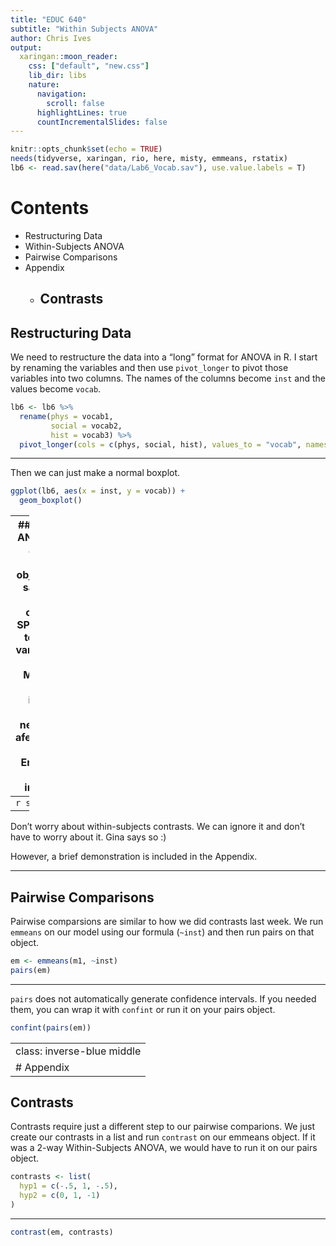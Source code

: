 ```yaml
---
title: "EDUC 640"
subtitle: "Within Subjects ANOVA"
author: Chris Ives
output: 
  xaringan::moon_reader:
    css: ["default", "new.css"]
    lib_dir: libs
    nature:
      navigation:
        scroll: false
      highlightLines: true
      countIncrementalSlides: false
---
```


```r
knitr::opts_chunk$set(echo = TRUE)
needs(tidyverse, xaringan, rio, here, misty, emmeans, rstatix)
lb6 <- read.sav(here("data/Lab6_Vocab.sav"), use.value.labels = T)
```

# Contents

* Restructuring Data
* Within-Subjects ANOVA
* Pairwise Comparisons
* Appendix
    + Contrasts
---

## Restructuring Data

We need to restructure the data into a "long" format for ANOVA in R. I start by renaming the variables and then use `pivot_longer` to pivot those variables into two columns. The names of the columns become `inst` and the values become `vocab`.

```r
lb6 <- lb6 %>% 
  rename(phys = vocab1,
         social = vocab2,
         hist = vocab3) %>% 
  pivot_longer(cols = c(phys, social, hist), values_to = "vocab", names_to = "inst")
```
---

Then we can just make a normal boxplot.
```r

ggplot(lb6, aes(x = inst, y = vocab)) +
  geom_boxplot()
```

---
## Within Subjects ANOVA
`aov_car` will allow us to run `emmeans` on the object and uses the same method for pairwise comparisons as SPSS. We just need to specify our ID variable and our IVs within `Error()`. Mauchly's test is automatically included in the output.
```r
needs(afex)
m1 <- afex::aov_car(vocab ~ inst + Error(idnum/inst),
                           data=lb6, include_aov = F)

```

---
```r
summary(m1)
```

---

Don't worry about within-subjects contrasts. We can ignore it and don't have to worry about it. Gina says so :)

However, a brief demonstration is included in the Appendix.

---

## Pairwise Comparisons
Pairwise comparsions are similar to how we did contrasts last week. We run `emmeans` on our model using our formula (`~inst`) and then run pairs on that object.

```r
em <- emmeans(m1, ~inst)
pairs(em)
```
---

`pairs` does not automatically generate confidence intervals. If you needed them, you can wrap it with `confint` or run it on your pairs object.

```r
confint(pairs(em))


```
---
class: inverse-blue middle
# Appendix
---

## Contrasts

Contrasts require just a different step to our pairwise comparions. We just create our contrasts in a list and run `contrast` on our emmeans object. If it was a 2-way Within-Subjects ANOVA, we would have to run it on our pairs object.

```r
contrasts <- list(
  hyp1 = c(-.5, 1, -.5),
  hyp2 = c(0, 1, -1)
)

```

---

```r
contrast(em, contrasts)
```
